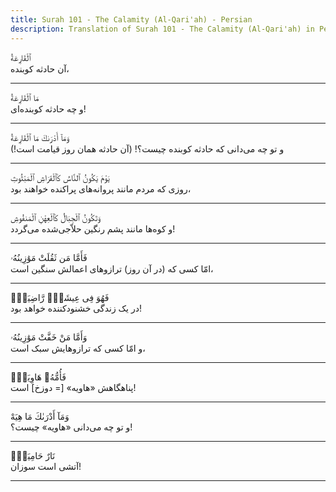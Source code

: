 ```yaml
---
title: Surah 101 - The Calamity (Al-Qari'ah) - Persian
description: Translation of Surah 101 - The Calamity (Al-Qari'ah) in Persian
---
```





<Aside type="quran" title="1">
ٱلْقَارِعَةُ
</Aside>

<Aside type="reference" title="1">
آن حادثه کوبنده،
</Aside>

---

<Aside type="quran" title="2">
مَا ٱلْقَارِعَةُ
</Aside>

<Aside type="reference" title="2">
و چه حادثه کوبنده‌ای!
</Aside>

---

<Aside type="quran" title="3">
وَمَآ أَدْرَىٰكَ مَا ٱلْقَارِعَةُ
</Aside>

<Aside type="reference" title="3">
و تو چه می‌دانی که حادثه کوبنده چیست؟! (آن حادثه همان روز قیامت است!)
</Aside>

---

<Aside type="quran" title="4">
يَوْمَ يَكُونُ ٱلنَّاسُ كَٱلْفَرَاشِ ٱلْمَبْثُوثِ
</Aside>

<Aside type="reference" title="4">
روزی که مردم مانند پروانه‌های پراکنده خواهند بود،
</Aside>

---

<Aside type="quran" title="5">
وَتَكُونُ ٱلْجِبَالُ كَٱلْعِهْنِ ٱلْمَنفُوشِ
</Aside>

<Aside type="reference" title="5">
و کوه‌ها مانند پشم رنگین حلاّجی‌شده می‌گردد!
</Aside>

---

<Aside type="quran" title="6">
فَأَمَّا مَن ثَقُلَتْ مَوَٰزِينُهُۥ
</Aside>

<Aside type="reference" title="6">
امّا کسی که (در آن روز) ترازوهای اعمالش سنگین است،
</Aside>

---

<Aside type="quran" title="7">
فَهُوَ فِى عِيشَةٍۢ رَّاضِيَةٍۢ
</Aside>

<Aside type="reference" title="7">
در یک زندگی خشنودکننده خواهد بود!
</Aside>

---

<Aside type="quran" title="8">
وَأَمَّا مَنْ خَفَّتْ مَوَٰزِينُهُۥ
</Aside>

<Aside type="reference" title="8">
و امّا کسی که ترازوهایش سبک است،
</Aside>

---

<Aside type="quran" title="9">
فَأُمُّهُۥ هَاوِيَةٌۭ
</Aside>

<Aside type="reference" title="9">
پناهگاهش «هاویه» [= دوزخ‌] است!
</Aside>

---

<Aside type="quran" title="10">
وَمَآ أَدْرَىٰكَ مَا هِيَهْ
</Aside>

<Aside type="reference" title="10">
و تو چه می‌دانی «هاویه» چیست؟!
</Aside>

---

<Aside type="quran" title="11">
نَارٌ حَامِيَةٌۢ
</Aside>

<Aside type="reference" title="11">
آتشی است سوزان!
</Aside>

---
